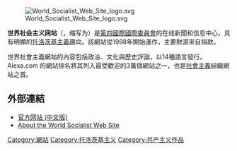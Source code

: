 [[File:World_Socialist_Web_Site_logo.svg|thumb]]

'''世界社会主义网站'''（{{lang-en|World Socialist Web Site}}，缩写为{{lang|en|WSWS}}）是[[第四國際國際委員會|第四國際國際委員會]]的在线新聞和信息中心，具有明顯的[[托洛茨基主義|托洛茨基主義]]趨向。該網站從1998年開始運作，主要財源來自捐款。

世界社會主義網站的內容包括政治、文化與歷史評論，以14種語言發行。Alexa.com 的網站排名將其列入最受歡迎的3萬個網站之一，也是[[社會主義|社會主義]]組織網站之首。

== 外部連結 ==
* [https://www.wsws.org/zh 官方网站 (中文版)] {{Wayback|url=https://www.wsws.org/zh |date=20220515105951 }}
* [https://web.archive.org/web/20070706194508/http://www.wsws.org/sections/category/about/about.shtml About the World Socialist Web Site]
{{website-stub}}

[[Category:網站|Category:網站]]
[[Category:托洛茨基主义|Category:托洛茨基主义]]
[[Category:共产主义作品|Category:共产主义作品]]